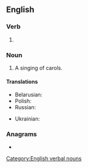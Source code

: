 ==English==

===Verb===
{{head|en|verb form}}

# {{lb|en|British|Canada}} {{present participle of|en|carol|nocat=1}}

===Noun===
{{en-noun}}

# A singing of carols.

==== Translations ====
{{trans-top|the act of singing carols}}
* Belarusian: {{t|be|калядава́нне|n}}
* Polish: {{t+|pl|kolędowanie|n}}
* Russian: {{t+|ru|колядова́ние|n}}
{{trans-mid}}
* Ukrainian: {{t|uk|колядува́ння|n}}
{{trans-bottom}}

===Anagrams===
* {{anagrams|en|a=acgillnor|collaring|local ring}}

[[Category:English verbal nouns]]